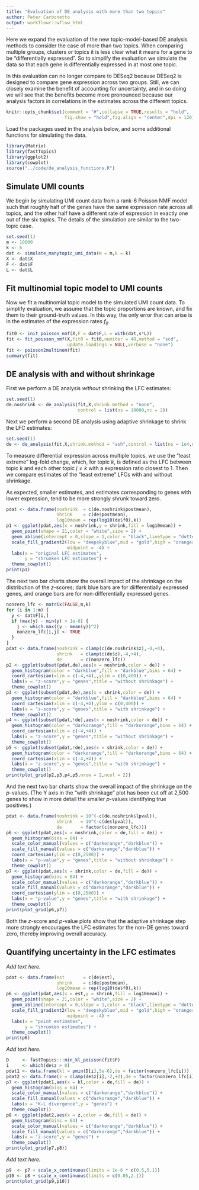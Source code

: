 ```yaml
---
title: "Evaluation of DE analysis with more than two topics"
author: Peter Carbonetto
output: workflowr::wflow_html
---
```


Here we expand the evaluation of the new topic-model-based DE analysis
methods to consider the case of more than two topics. When comparing
multiple groups, clusters or topics it is less clear what it means for
a gene to be "differentially expressed". So to simplify the evaluation
we simulate the data so that each gene is differentially expressed in
at most one topic.

In this evaluation can no longer compare to DESeq2 because DESeq2 is
designed to compare gene expression across two groups. Still, we can
closely examine the benefit of accounting for uncertainty, and in so
doing we will see that the benefits become more pronounced because our
analysis factors in correlations in the estimates across the different
topics.

```r
knitr::opts_chunk$set(comment = "#",collapse = TRUE,results = "hold",
                      fig.show = "hold",fig.align = "center",dpi = 120)
```

Load the packages used in the analysis below, and some additional
functions for simulating the data.

```r
library(Matrix)
library(fastTopics)
library(ggplot2)
library(cowplot)
source("../code/de_analysis_functions.R")
```

Simulate UMI counts
-------------------

We begin by simulating UMI count data from a rank-6 Poisson NMF model
such that roughly half of the genes have the same expression rate
across all topics, and the other half have a different rate of
expression in exactly one out of the six topics. The details of the
simulation are similar to the two-topic case.

```r
set.seed(1)
m <- 10000
k <- 6
dat <- simulate_manytopic_umi_data(m = m,k = k)
X <- dat$X
F <- dat$F
L <- dat$L
```

Fit multinomial topic model to UMI counts
-----------------------------------------

Now we fit a multinomial topic model to the simulated UMI count data.
To simplify evaluation, we assume that the topic proportions are
known, and fix them to their ground-truth values. In this way, the
only error that can arise is in the estimates of the expression rates
$f_{ij}$.

```r
fit0 <- init_poisson_nmf(X,F = dat$F,L = with(dat,s*L))
fit <- fit_poisson_nmf(X,fit0 = fit0,numiter = 40,method = "scd",
                       update.loadings = NULL,verbose = "none")
fit <- poisson2multinom(fit)
summary(fit)
```

DE analysis with and without shrinkage
--------------------------------------

First we perform a DE analysis *without* shrinking the LFC estimates:

```r
set.seed(1)
de.noshrink <- de_analysis(fit,X,shrink.method = "none",
                           control = list(ns = 10000,nc = 2))
```

Next we perform a second DE analysis using adaptive shrinkage to
shrink the LFC estimates:

```r
set.seed(1)
de <- de_analysis(fit,X,shrink.method = "ash",control = list(ns = 1e4,nc = 2))
```

To measure differential expression across multiple topics, we use the
"least extreme" log-fold change, which, for topic $k$, is defined as
the LFC between topic $k$ and each other topic $j \neq k$ with a
expression ratio closest to 1. Then we compare estimates of the "least
extreme" LFCs with and without shrinkage.

As expected, smaller estimates, and estimates corresponding to genes
with lower expression, tend to be more strongly shrunk toward zero.

```r
pdat <- data.frame(noshrink  = c(de.noshrink$postmean),
                   shrink    = c(de$postmean),
                   log10mean = rep(log10(de$f0),k))
p1 <- ggplot(pdat,aes(x = noshrink,y = shrink,fill = log10mean)) +
  geom_point(shape = 21,color = "white",size = 2) +
  geom_abline(intercept = 0,slope = 1,color = "black",linetype = "dotted") +
  scale_fill_gradient2(low = "deepskyblue",mid = "gold",high = "orangered",
                       midpoint = -4) +
  labs(x = "original LFC estimates",
       y = "shrunken LFC estimates") +
  theme_cowplot()
print(p1)
```

The next two bar charts show the overall impact of the shrinkage on
the distribution of the $z$-scores; dark blue bars are for
diifferentially expressed genes, and orange bars are for
non-differentially expressed genes.

```r
nonzero_lfc <- matrix(FALSE,m,k)
for (i in 1:m) {
  y <- dat$F[i,]
  if (max(y) - min(y) > 1e-8) {
    j <- which.max((y - mean(y))^2)
    nonzero_lfc[i,j] <- TRUE
  }
}
pdat <- data.frame(noshrink = clamp(c(de.noshrink$z),-4,+4),
                   shrink   = clamp(c(de$z),-4,+4),
                   de       = c(nonzero_lfc))
p2 <- ggplot(subset(pdat,de),aes(x = noshrink,color = de)) +
  geom_histogram(color = "darkblue",fill = "darkblue",bins = 64) +
  coord_cartesian(xlim = c(-4,+4),,ylim = c(0,400)) +
  labs(x = "z-score",y = "genes",title = "without shrinkage") +
  theme_cowplot()
p3 <- ggplot(subset(pdat,de),aes(x = shrink,color = de)) +
  geom_histogram(color = "darkblue",fill = "darkblue",bins = 64) +
  coord_cartesian(xlim = c(-4,+4),ylim = c(0,400)) +
  labs(x = "z-score",y = "genes",title = "with shrinkage") +
  theme_cowplot()
p4 <- ggplot(subset(pdat,!de),aes(x = noshrink,color = de)) +
  geom_histogram(color = "darkorange",fill = "darkorange",bins = 64) +
  coord_cartesian(xlim = c(-4,+4)) +
  labs(x = "z-score",y = "genes",title = "without shrinkage") +
  theme_cowplot()
p5 <- ggplot(subset(pdat,!de),aes(x = shrink,color = de)) +
  geom_histogram(color = "darkorange",fill = "darkorange",bins = 64) +
  coord_cartesian(xlim = c(-4,+4)) +
  labs(x = "z-score",y = "genes",title = "with shrinkage") +
  theme_cowplot()
print(plot_grid(p2,p3,p4,p5,nrow = 2,ncol = 2))
```

And the next two bar charts show the overall impact of the shrinkage
on the $p$-values. (The Y axis in the "with shrinkage" plot has been
cut off at 2,500 genes to show in more detail the smaller $p$-values
identifying true positives.)

```r
pdat <- data.frame(noshrink = 10^(-c(de.noshrink$lpval)),
                   shrink   = 10^(-c(de$lpval)),
                   de       = factor(c(nonzero_lfc)))
p6 <- ggplot(pdat,aes(x = noshrink,color = de,fill = de)) +
  geom_histogram(bins = 64) +
  scale_color_manual(values = c("darkorange","darkblue")) +
  scale_fill_manual(values = c("darkorange","darkblue")) +
  coord_cartesian(ylim = c(0,2500)) +
  labs(x = "p-value",y = "genes",title = "without shrinkage") +
  theme_cowplot()
p7 <- ggplot(pdat,aes(x = shrink,color = de,fill = de)) +
  geom_histogram(bins = 64) +
  scale_color_manual(values = c("darkorange","darkblue")) +
  scale_fill_manual(values = c("darkorange","darkblue")) +
  coord_cartesian(ylim = c(0,2500)) +
  labs(x = "p-value",y = "genes",title = "with shrinkage") +
  theme_cowplot()
print(plot_grid(p6,p7))
```

Both the $z$-score and $p$-value plots show that the adaptive
shrinkage step more strongly encourages the LFC estimates for the
non-DE genes toward zero, thereby improving overall accuracy.

Quantifying uncertainty in the LFC estimates
--------------------------------------------

*Add text here.*

```r
pdat <- data.frame(est       = c(de$est),
                   shrink    = c(de$postmean),
				   log10mean = rep(log10(de$f0),k))
p6 <- ggplot(pdat,aes(x = est,y = shrink,fill = log10mean)) +
  geom_point(shape = 21,color = "white",size = 2) +
  geom_abline(intercept = 0,slope = 1,color = "black",linetype = "dotted") +
  scale_fill_gradient2(low = "deepskyblue",mid = "gold",high = "orangered",
                       midpoint = -4) +
  labs(x = "point estimates",
       y = "shrunken estimates") +
  theme_cowplot()
print(p6)
```

*Add text here.*

```r
D     <- fastTopics:::min_kl_poisson(fit$F)
i     <- which(de$z > 0)
pdat1 <- data.frame(kl = pmin(D[i],5e-6),de = factor(nonzero_lfc[i]))
pdat2 <- data.frame(z = clamp(de$z[i],-2,+2),de = factor(nonzero_lfc[i]))
p7 <- ggplot(pdat1,aes(x = kl,color = de,fill = de)) +
  geom_histogram(bins = 64) +
  scale_color_manual(values = c("darkorange","darkblue")) +
  scale_fill_manual(values = c("darkorange","darkblue")) +
  labs(x = "K-L divergence",y = "genes") +
  theme_cowplot()
p8 <- ggplot(pdat2,aes(x = z,color = de,fill = de)) +
  geom_histogram(bins = 64) +
  scale_color_manual(values = c("darkorange","darkblue")) +
  scale_fill_manual(values = c("darkorange","darkblue")) +
  labs(x = "z-score",y = "genes") +
  theme_cowplot()
print(plot_grid(p7,p8))
```

*Add text here.*

```r
p9  <- p7 + scale_x_continuous(limits = 1e-6 * c(0.5,5.1))
p10 <- p8 + scale_x_continuous(limits = c(0.05,2.1))
print(plot_grid(p9,p10))
```

